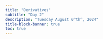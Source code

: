 ```yaml
---
title: "Derivatives"
subtitle: "Day 2"
description: "Tuesday August 6^th^, 2024"
title-block-banner: true
toc: true
---
```


